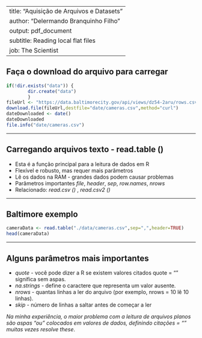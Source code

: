 
---
title: "Aquisição de Arquivos e Datasets"
author: "Delermando Branquinho Filho"
output: pdf_document
subtitle: Reading local flat files
job: The Scientist
---

## Faça o download do arquivo para carregar

```r
if(!dir.exists("data")) {
        dir.create("data")
        }
fileUrl <- "https://data.baltimorecity.gov/api/views/dz54-2aru/rows.csv?accessType=DOWNLOAD"
download.file(fileUrl,destfile="date/cameras.csv",method="curl")
dateDownloaded <- date()
dateDownloaded
file.info("date/cameras.csv")
```

---

## Carregando arquivos texto - read.table ()

* Esta é a função principal para a leitura de dados em R
* Flexível e robusto, mas requer mais parâmetros
* Lê os dados na RAM - grandes dados podem causar problemas
* Parâmetros importantes _file_, _header_, _sep_, _row.names_, _nrows_
* Relacionado: _read.csv () _, _read.csv2 () _


---

## Baltimore exemplo

```r
cameraData <- read.table("./data/cameras.csv",sep=",",header=TRUE)
head(cameraData)
```


---
## Alguns parâmetros mais importantes

* _quote_ - você pode dizer a R se existem valores citados quote = "" significa sem aspas.
* _na.strings_ - define o caractere que representa um valor ausente.
* _nrows_ - quantas linhas a ler do arquivo (por exemplo, nrows = 10 lê 10 linhas).
* _skip_ - número de linhas a saltar antes de começar a ler

_Na minha experiência, o maior problema com a leitura de arquivos planos são aspas "ou" colocados em valores de dados, definindo citações = "" muitas vezes resolve these_.


